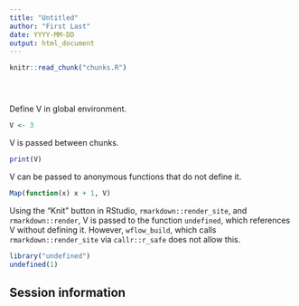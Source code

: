 ```yaml
---
title: "Untitled"
author: "First Last"
date: YYYY-MM-DD
output: html_document
---
```


<!-- The file analysis/chunks.R contains chunks that define default settings
shared across the workflowr files. -->
```r
knitr::read_chunk("chunks.R")
```

<!-- Update knitr chunk options -->
```r
```

<!-- Insert the date the file was last updated -->
```r
```

<!-- Insert the code version (Git commit SHA1) if Git repository exists and R
 package git2r is installed -->
```r
```

Define V in global environment.

```r
V <- 3
```

V is passed between chunks.

```r
print(V)
```

V can be passed to anonymous functions that do not define it.

```r
Map(function(x) x + 1, V)
```

Using the "Knit" button in RStudio, `rmarkdown::render_site`, and
`rmarkdown::render`, V is passed to the function `undefined`, which references V
without defining it. However, `wflow_build`, which calls
`rmarkdown::render_site` via `callr::r_safe` does not allow this.


```r
library("undefined")
undefined(1)
```

## Session information

<!-- Insert the session information into the document -->
```r
```
